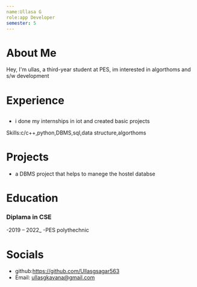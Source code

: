 ```yaml
---
name:Ullasa G
role:app Developer
semester: 5
---
```


# About Me

Hey, I'm ullas, a third-year student at PES, im interested in algorthoms and s/w development 

# Experience

## 
- i done my internships in iot and created basic projects 

Skills:c/c++,python,DBMS,sql,data structure,algorthoms


# Projects
- a DBMS project that helps to manege the hostel databse
# Education


### Diplama in CSE
-2019 – 2022_
-PES polythechnic

# Socials

- github:https://github.com/Ullasgsagar563
- Email: ullasgkavana@gmail.com
